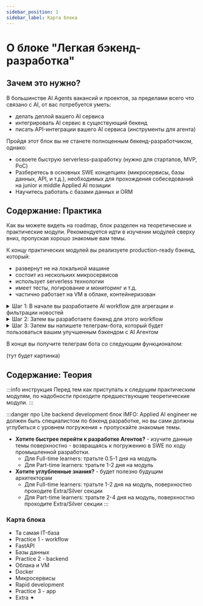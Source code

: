 ```yaml
---
sidebar_position: 1
sidebar_label: Карта блока
---
```


# О блоке "Легкая бэкенд-разработка"

## Зачем это нужно?

В большинстве AI Agents вакансий и проектов, за пределами всего что связано с AI, от вас потребуется уметь:
- делать деплой вашего AI сервиса
- интегрировать AI сервис в существующий бекенд
- писать API-интеграции вашего AI сервиса (инструменты для агента)

Пройдя этот блок вы не станете полноценным бекенд-разработчиком, однако:
- освоете быструю serverless-разработку (нужно для стартапов, MVP, PoC)
- Разберетесь в основных SWE концепциях (микросервисы, базы данных, API, и т.д.), необходимых для прохождения собеседований на junior и middle Applied AI позиции
- Научитесь работать с базами данных и ORM

## Содержание: Практика

Как вы можете видеть на roadmap, блок разделен на теоретические и практические модули. Рекомендуется идти в изучении модулей сверху вниз, пропуская хорошо знакомые вам темы.

К концу практических модулей вы реализуете production-ready бэкенд, который:
- развернут не на локальной машине
- состоит из нескольких микросервисов
- использует serverless технологии
- имеет тесты, логирование и мониторинг и т.д.
- частично работает на VM в облаке, контейнеризован

<details>
<summary>Шаг 1: В начале вы разработаете AI workflow для агрегации и фильтрации новостей</summary>

```mermaid
flowchart
    subgraph AI Workflow
        Start[User Data] --> User_query_1[Запрос 1]
        Start --> User_query_2[Запрос 2]
        Start --> User_query_n[Запрос n]
        User_query_1 --> News_on_topic_1[Новости по теме 1]
        User_query_2 --> News_on_topic_2[Новости по теме 2]
        User_query_n --> News_on_topic_n[Новости по теме n]
        News_on_topic_1 --> Filtering_1[Фильтрация 1]
        News_on_topic_2 --> Filtering_2[Фильтрация 2]
        News_on_topic_n --> Filtering_n[Фильтрация n]
        Filtering_1 --> Summarization[Суммаризация]
        Filtering_2 --> Summarization
        Filtering_n --> Summarization
        Summarization --> End[Финальный ответ]
    end
```
</details>

<details>
<summary>Шаг 2: Затем вы разработаете бэкенд для этого workflow</summary>

```mermaid
graph TD

    subgraph SQLite
        Users
        Threads
        Messages
    end

    subgraph FastAPI
        Users_CRUD[User Create, Read, Update, Delete]
        run_last[Run in last thread]
        run_new[Run in new thread]
    end

    FastAPI --> SQLite

    USER[Abstract User] --> FastAPI
```
</details>

<details>
<summary>Шаг 3: Затем вы напишете телеграм-бота, который будет пользоваться вашим улучшенным бэкендом с AI Агентом</summary>

```mermaid
graph LR
    subgraph SL_DB[Neon]
        PostgreSQL
    end

    subgraph SLC[Serverless containers]
        API[FastAPI Server 1] --> PostgreSQL
        API2[FastAPI Server N] --> PostgreSQL
    end

    subgraph Cloud[Cloud Compute]
        subgraph VM[VM]
            subgraph DOCKER[Docker Engine]
                TGBOT[Telegram bot backend] <--> API
                TGBOT[Telegram bot backend] <--> API2
                DB[Deprecated local PostgreSQL]
            end
        end
    end
    

    Telegram[Telegram Client] <--> TGBOT
```
</details>

В конце вы получите телеграм бота со следующим функционалом:

(тут будет картинка)

## Содержание: Теория

:::info инструкция
Перед тем как приступать к следущим практическим модулям, по надобности проходите предшествующие теоретические модули.
:::

:::danger про Lite backend development блок
IMFO: Applied AI engineer не должен быть специалистом по бэкенд разработке, но вы сами должны углубиться с уровнем погружения + пропускайте знакомые темы.
- **Хотите быстрее перейти к разработке Агентов?** - изучите данные темы поверхностно - возвращаясь к погружению в SWE по ходу промышленной разработки.
    - Для Full-time learners: тратьте 0.5-1 дня на модуль
    - Для Part-time learners: тратьте 1-2 дня на модуль
- **Хотите углубленные знания?** - будет полезно будущим архитекторам
    - Для Full-time learners: тратьте 1-2 дня на модуль, поверхностно проходите Extra/Silver секции
    - Для Part-time learners: тратьте 2-4 дня на модуль, поверхностно проходите Extra/Silver секции
:::

### Карта блока

- Та самая IT-база
- Practice 1 - workflow
- FastAPI
- Базы данных
- Practice 2 - backend
- Облака и VM
- Docker
- Микросервисы
- Rapid development
- Practice 3 - app
- Extra ✦






